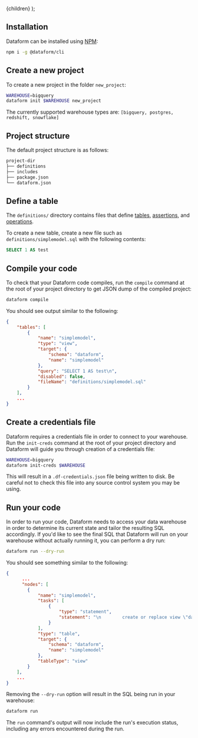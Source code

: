 
  <Documentation title="Command line interface">{children}</Documentation>
);

## Installation

Dataform can be installed using <a target="_blank" href="https://www.npmjs.com/get-npm">NPM</a>:

```bash
npm i -g @dataform/cli
```

## Create a new project

To create a new project in the folder `new_project`:

```bash
WAREHOUSE=bigquery
dataform init $WAREHOUSE new_project
```

The currently supported warehouse types are: `[bigquery, postgres, redshift, snowflake]`

## Project structure

The default project structure is as follows:

```bash
project-dir
├── definitions
├── includes
├── package.json
└── dataform.json
```

## Define a table

The `definitions/` directory contains files that define [tables](/tables), [assertions](/assertions), and [operations](/operations).

To create a new table, create a new file such as `definitions/simplemodel.sql` with the following contents:

```sql
SELECT 1 AS test
```

## Compile your code

To check that your Dataform code compiles, run the `compile` command at the root of your project directory to get JSON dump of the compiled project:

```bash
dataform compile
```

You should see output similar to the following:

```json
{
    "tables": [
        {
            "name": "simplemodel",
            "type": "view",
            "target": {
                "schema": "dataform",
                "name": "simplemodel"
            },
            "query": "SELECT 1 AS test\n",
            "disabled": false,
            "fileName": "definitions/simplemodel.sql"
        }
    ],
    ...
}
```

## Create a credentials file

Dataform requires a credentials file in order to connect to your warehouse. Run the `init-creds` command at the root of your project
directory and Dataform will guide you through creation of a credentials file:

```bash
WAREHOUSE=bigquery
dataform init-creds $WAREHOUSE
```

This will result in a `.df-credentials.json` file being written to disk. Be careful not to check this file into any source control system you may be using.

## Run your code

In order to run your code, Dataform needs to access your data warehouse in order to determine its current state and tailor the resulting
SQL accordingly. If you'd like to see the final SQL that Dataform will run on your warehouse without actually running it, you can perform a dry run:

```bash
dataform run --dry-run
```

You should see something similar to the following:

```json
{
      ...
      "nodes": [
        {
            "name": "simplemodel",
            "tasks": [
                {
                    "type": "statement",
                    "statement": "\n        create or replace view \"dataform\".\"simplemodel\"\n        as SELECT 1 AS test;"
                }
            ],
            "type": "table",
            "target": {
                "schema": "dataform",
                "name": "simplemodel"
            },
            "tableType": "view"
        }
    ],
    ...
}
```

Removing the `--dry-run` option will result in the SQL being run in your warehouse:

```bash
dataform run
```

The `run` command's output will now include the run's execution status, including any errors encountered during the run.
